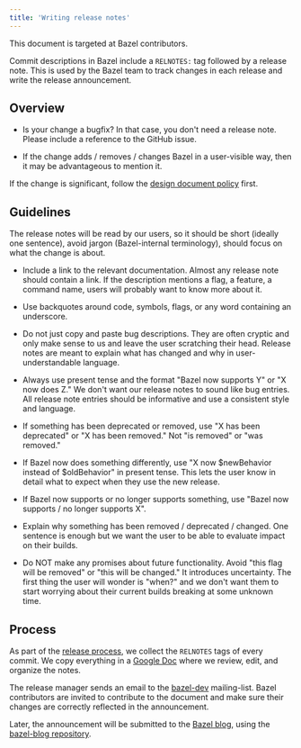 ```yaml
---
title: 'Writing release notes'
---
```



This document is targeted at Bazel contributors.

Commit descriptions in Bazel include a `RELNOTES:` tag followed by a release
note. This is used by the Bazel team to track changes in each release and write
the release announcement.

## Overview

* Is your change a bugfix? In that case, you don't need a release note. Please
  include a reference to the GitHub issue.

* If the change adds / removes / changes Bazel in a user-visible way, then it
  may be advantageous to mention it.

If the change is significant, follow the [design document
policy](/contribute/design-documents) first.

## Guidelines

The release notes will be read by our users, so it should be short (ideally one
sentence), avoid jargon (Bazel-internal terminology), should focus on what the
change is about.

* Include a link to the relevant documentation. Almost any release note should
  contain a link. If the description mentions a flag, a feature, a command name,
  users will probably want to know more about it.

* Use backquotes around code, symbols, flags, or any word containing an
  underscore.

* Do not just copy and paste bug descriptions. They are often cryptic and only
  make sense to us and leave the user scratching their head. Release notes are
  meant to explain what has changed and why in user-understandable language.

* Always use present tense and the format "Bazel now supports Y" or "X now does
  Z." We don't want our release notes to sound like bug entries. All release
  note entries should be informative and use a consistent style and language.

* If something has been deprecated or removed, use "X has been deprecated" or "X
  has been removed." Not "is removed" or "was removed."

* If Bazel now does something differently, use "X now $newBehavior instead of
  $oldBehavior" in present tense. This lets the user know in detail what to
  expect when they use the new release.

* If Bazel now supports or no longer supports something, use "Bazel now supports
  / no longer supports X".

* Explain why something has been removed / deprecated / changed. One sentence is
  enough but we want the user to be able to evaluate impact on their builds.

* Do NOT make any promises about future functionality. Avoid "this flag will be
  removed" or "this will be changed." It introduces uncertainty. The first thing
  the user will wonder is "when?" and we don't want them to start worrying about
  their current builds breaking at some unknown time.

## Process

As part of the [release
process](https://github.com/bazelbuild/continuous-integration/blob/master/docs/release-playbook.md),
we collect the `RELNOTES` tags of every commit. We copy everything in a [Google
Doc](https://docs.google.com/document/d/1wDvulLlj4NAlPZamdlEVFORks3YXJonCjyuQMUQEmB0/edit)
where we review, edit, and organize the notes.

The release manager sends an email to the
[bazel-dev](https://groups.google.com/forum/#!forum/bazel-dev) mailing-list.
Bazel contributors are invited to contribute to the document and make sure
their changes are correctly reflected in the announcement.

Later, the announcement will be submitted to the [Bazel
blog](https://blog.bazel.build/), using the [bazel-blog
repository](https://github.com/bazelbuild/bazel-blog/tree/master/_posts).
